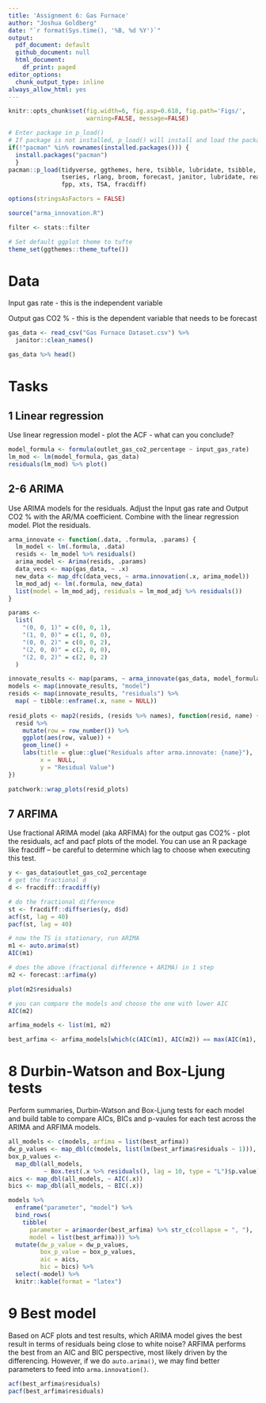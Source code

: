 ```yaml
---
title: 'Assignment 6: Gas Furnace'
author: "Joshua Goldberg"
date: "`r format(Sys.time(), '%B, %d %Y')`"
output:
  pdf_document: default
  github_document: null
  html_document:
    df_print: paged
editor_options:
  chunk_output_type: inline
always_allow_html: yes
---
```


```r
knitr::opts_chunk$set(fig.width=6, fig.asp=0.618, fig.path='Figs/',
                      warning=FALSE, message=FALSE)
```

```r
# Enter package in p_load()
# If package is not installed, p_load() will install and load the package
if(!"pacman" %in% rownames(installed.packages())) {
  install.packages("pacman")
  }
pacman::p_load(tidyverse, ggthemes, here, tsibble, lubridate, tsibble, zoo,
               tseries, rlang, broom, forecast, janitor, lubridate, readxl,
               fpp, xts, TSA, fracdiff)

options(stringsAsFactors = FALSE)

source("arma_innovation.R")

filter <- stats::filter

# Set default ggplot theme to tufte
theme_set(ggthemes::theme_tufte())
```

# Data

Input gas rate - this is the independent variable

Output gas CO2 % - this is the dependent variable that needs to be forecast

```r
gas_data <- read_csv("Gas Furnace Dataset.csv") %>% 
  janitor::clean_names()

gas_data %>% head()
```

# Tasks

## 1 Linear regression

Use linear regression model - plot the ACF - what can you conclude?

```r
model_formula <- formula(outlet_gas_co2_percentage ~ input_gas_rate)
lm_mod <- lm(model_formula, gas_data)
residuals(lm_mod) %>% plot()
```

## 2-6 ARIMA

Use ARIMA models for the residuals. Adjust the Input gas rate and Output CO2 % with the AR/MA coefficient. Combine with the linear regression model. Plot the residuals.

```r
arma_innovate <- function(.data, .formula, .params) {
  lm_model <- lm(.formula, .data)
  resids <- lm_model %>% residuals()
  arima_model <- Arima(resids, .params)
  data_vecs <- map(gas_data, ~ .x)
  new_data <- map_dfc(data_vecs, ~ arma.innovation(.x, arima_model))
  lm_mod_adj <- lm(.formula, new_data)
  list(model = lm_mod_adj, residuals = lm_mod_adj %>% residuals())
}

params <-
  list(
    "(0, 0, 1)" = c(0, 0, 1),
    "(1, 0, 0)" = c(1, 0, 0),
    "(0, 0, 2)" = c(0, 0, 2),
    "(2, 0, 0)" = c(2, 0, 0),
    "(2, 0, 2)" = c(2, 0, 2)
  )

innovate_results <- map(params, ~ arma_innovate(gas_data, model_formula, .x))
models <- map(innovate_results, "model")
resids <- map(innovate_results, "residuals") %>% 
  map( ~ tibble::enframe(.x, name = NULL))
  
resid_plots <- map2(resids, (resids %>% names), function(resid, name) {
  resid %>% 
    mutate(row = row_number()) %>% 
    ggplot(aes(row, value)) +
    geom_line() +
    labs(title = glue::glue("Residuals after arma.innovate: {name}"),
         x =  NULL,
         y = "Residual Value")
})

patchwork::wrap_plots(resid_plots)
```

## 7 ARFIMA

Use fractional ARIMA model (aka ARFIMA) for the output gas CO2% - plot the residuals, acf and pacf plots of the model. You can use an R package like fracdiff – be careful to determine which lag to choose when executing this test.

```r
y <- gas_data$outlet_gas_co2_percentage
# get the fractional d
d <- fracdiff::fracdiff(y)

# do the fractional difference
st <- fracdiff::diffseries(y, d$d)
acf(st, lag = 40)
pacf(st, lag = 40)

# now the TS is stationary, run ARIMA
m1 <- auto.arima(st)
AIC(m1)

# does the above (fractional difference + ARIMA) in 1 step
m2 <- forecast::arfima(y)

plot(m2$residuals)

# you can compare the models and choose the one with lower AIC
AIC(m2)

arfima_models <- list(m1, m2)

best_arfima <- arfima_models[which(c(AIC(m1), AIC(m2)) == max(AIC(m1), AIC(m2)))][[1]]
```

# 8 Durbin-Watson and Box-Ljung tests

Perform summaries, Durbin-Watson and Box-Ljung tests for each model and build table to compare AICs, BICs and p-vaules for each test across the ARIMA and ARFIMA models.

```r
all_models <- c(models, arfima = list(best_arfima))
dw_p_values <- map_dbl(c(models, list(lm(best_arfima$residuals ~ 1))), ~ dwtest(.x)$p.value)
box_p_values <-
  map_dbl(all_models,
          ~ Box.test(.x %>% residuals(), lag = 10, type = "L")$p.value)
aics <- map_dbl(all_models, ~ AIC(.x))
bics <- map_dbl(all_models, ~ BIC(.x))

models %>%  
  enframe("parameter", "model") %>% 
  bind_rows(
    tibble(
      parameter = arimaorder(best_arfima) %>% str_c(collapse = ", "), 
      model = list(best_arfima))) %>% 
  mutate(dw_p_value = dw_p_values,
         box_p_value = box_p_values,
         aic = aics,
         bic = bics) %>% 
  select(-model) %>% 
  knitr::kable(format = "latex")
```

# 9 Best model

Based on ACF plots and test results, which ARIMA model gives the best result in terms of residuals being close to white noise? ARFIMA performs the best from an AIC and BIC perspective, most likely driven by the differencing. However, if we do `auto.arima()`, we may find better parameters to feed into `arma.innovation()`.

```r
acf(best_arfima$residuals)
pacf(best_arfima$residuals)
```



